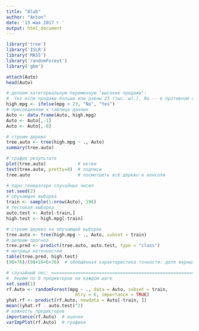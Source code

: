 ```yaml
---
title: "8lab"
author: "Anton"
date: '13 мая 2017 г '
output: html_document
---
```


```r
library('tree')
library('ISLR')
library('MASS')
library('randomForest')
library('gbm')

attach(Auto)
head(Auto)
```

```r

# делаем категориальную переменную "высокие продажи":
#  Yes если продажи больше или равны 23 (тыс. шт.), No -- в противном случае
high.mpg <- ifelse(mpg < 23, "No", "Yes")
# присоединяем к таблице данных
Auto <- data.frame(Auto, high.mpg)
Auto <- Auto[,-1]
Auto <- Auto[,-8]

# строим дерево
tree.auto <- tree(high.mpg ~ ., Auto)
summary(tree.auto)

# график результата
plot(tree.auto)            # ветви
text(tree.auto, pretty=0)  # подписи
tree.auto                  # посмотреть всё дерево в консоли

# ядро генератора случайных чисел
set.seed(2)
# обучающая выборка
train <- sample(1:nrow(Auto), 196)
# тестовая выборка
auto.test <- Auto[-train,]
high.test <- high.mpg[-train]

# строим дерево на обучающей выборке
tree.auto <- tree(high.mpg ~ ., Auto, subset = train)
# делаем прогноз
tree.pred <- predict(tree.auto, auto.test, type = "class")
# матрица неточностей
table(tree.pred, high.test)
(98+76)/(98+16+6+76)  # обобщённая характеристика точности: доля верных прогнозов

# случайный лес: ===============================================================
#  берём по 6 предикторов на каждом шаге
set.seed(1)
rf.Auto <- randomForest(mpg ~ ., data = Auto, subset = train,
                          mtry = 6, importance = TRUE)
yhat.rf <- predict(rf.Auto, newdata = Auto[-train, ])
mean((yhat.rf - auto.test)^2)
# важность предикторов
importance(rf.Auto)  # оценки 
varImpPlot(rf.Auto)  # графики
```

